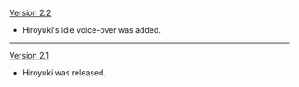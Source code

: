 {{Change History/Header}}
[[Version 2.2]]
* Hiroyuki's idle voice-over was added.
----
[[Version 2.1]]
* Hiroyuki was released.
